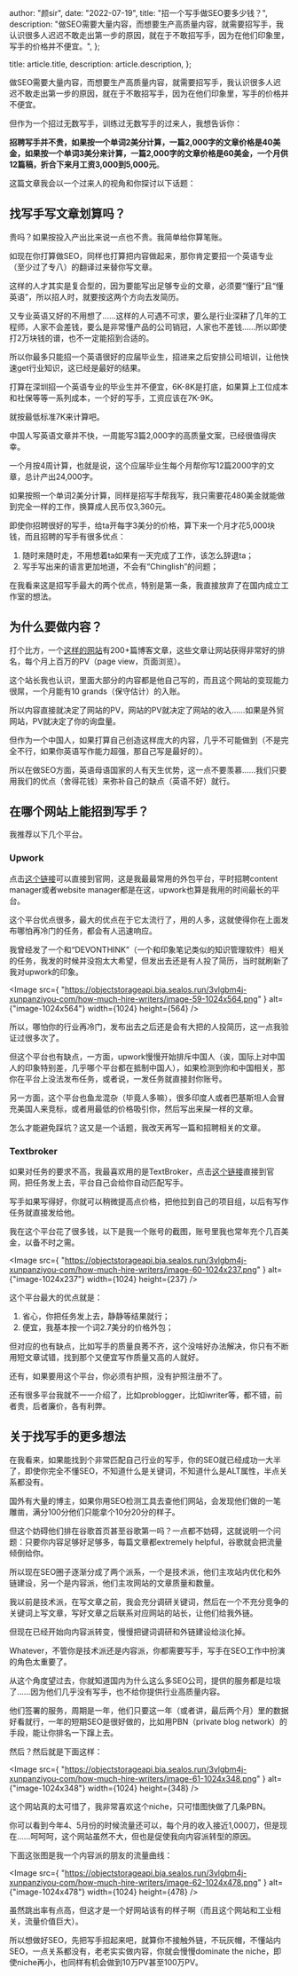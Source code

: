 
  author: "颜sir",
  date: "2022-07-19",
  title: "招一个写手做SEO要多少钱？",
  description:
    "做SEO需要大量内容，而想要生产高质量内容，就需要招写手，我认识很多人迟迟不敢走出第一步的原因，就在于不敢招写手，因为在他们印象里，写手的价格并不便宜。",
};

  title: article.title,
  description: article.description,
};


做SEO需要大量内容，而想要生产高质量内容，就需要招写手，我认识很多人迟迟不敢走出第一步的原因，就在于不敢招写手，因为在他们印象里，写手的价格并不便宜。

但作为一个招过无数写手，训练过无数写手的过来人，我想告诉你：

**招聘写手并不贵，如果按一个单词2美分计算，一篇2,000字的文章价格是40美金，如果按一个单词3美分来计算，一篇2,000字的文章价格是60美金，一个月供12篇稿，折合下来月工资3,000到5,000元**。

这篇文章我会以一个过来人的视角和你探讨以下话题：

<Toc toc={toc} />

## 找写手写文章划算吗？

贵吗？如果按投入产出比来说一点也不贵。我简单给你算笔账。

如现在你打算做SEO，同样也打算把内容做起来，那你肯定要招一个英语专业（至少过了专八）的翻译过来替你写文章。

这样的人才其实是复合型的，因为要能写出足够专业的文章，必须要“懂行”且“懂英语”，所以招人时，就要按这两个方向去发简历。

又专业英语又好的不用想了……这样的人可遇不可求，要么是行业深耕了几年的工程师，人家不会差钱，要么是非常懂产品的公司销冠，人家也不差钱……所以即使打2万块钱的谱，也不一定能招到合适的。

所以你最多只能招一个英语很好的应届毕业生，招进来之后安排公司培训，让他快速get行业知识，这已经是最好的结果。

打算在深圳招一个英语专业的毕业生并不便宜，6K-8K是打底，如果算上工位成本和社保等等一系列成本，一个好的写手，工资应该在7K-9K。

就按最低标准7K来计算吧。

中国人写英语文章并不快，一周能写3篇2,000字的高质量文案，已经很值得庆幸。

一个月按4周计算，也就是说，这个应届毕业生每个月帮你写12篇2000字的文章，总计产出24,000字。

如果按照一个单词2美分计算，同样是招写手帮我写，我只需要花480美金就能做到完全一样的工作，换算成人民币仅3,360元。

即使你招聘很好的写手，给ta开每字3美分的价格，算下来一个月才花5,000块钱，而且招聘的写手有很多优点：

1. 随时来随时走，不用想着ta如果有一天完成了工作，该怎么辞退ta；
2. 写手写出来的语言更加地道，不会有“Chinglish”的问题；

在我看来这是招写手最大的两个优点，特别是第一条，我直接放弃了在国内成立工作室的想法。

## 为什么要做内容？

打个比方，一个[这样的网站](https://www.dirtbikeplanet.com/)有200+篇博客文章，这些文章让网站获得非常好的排名，每个月上百万的PV（page view，页面浏览）。

这个站长我也认识，里面大部分的内容都是他自己写的，而且这个网站的变现能力很屌，一个月能有10 grands（保守估计）的入账。

所以内容直接就决定了网站的PV，网站的PV就决定了网站的收入……如果是外贸网站，PV就决定了你的询盘量。

但作为一个中国人，如果打算自己创造这样庞大的内容，几乎不可能做到（不是完全不行，如果你英语写作能力超强，那自己写是最好的）。

所以在做SEO方面，英语母语国家的人有天生优势，这一点不要羡慕……我们只要用我们的优点（舍得花钱）来弥补自己的缺点（英语不好）就行。

## 在哪个网站上能招到写手？

我推荐以下几个平台。

### Upwork

点击[这个链接](https://www.upwork.com/)可以直接到官网，这是我最最常用的外包平台，平时招聘content manager或者website manager都是在这，upwork也算是我用的时间最长的平台。

这个平台优点很多，最大的优点在于它太流行了，用的人多，这就使得你在上面发布哪怕再冷门的任务，都会有人迅速响应。

我曾经发了一个和“DEVONTHINK”（一个和印象笔记类似的知识管理软件）相关的任务，我发的时候并没抱太大希望，但发出去还是有人投了简历，当时就刷新了我对upwork的印象。

<Image
  src={
    "https://objectstorageapi.bja.sealos.run/3vlgbm4j-xunpanziyou-com/how-much-hire-writers/image-59-1024x564.png"
  }
  alt={"image-1024x564"}
  width={1024}
  height={564}
/>

所以，哪怕你的行业再冷门，发布出去之后还是会有大把的人投简历，这一点我验证过很多次了。

但这个平台也有缺点，一方面，upwork慢慢开始排斥中国人（诶，国际上对中国人的印象特别差，几乎哪个平台都在抵制中国人），如果检测到你和中国相关，那你在平台上没法发布任务，或者说，一发任务就直接封你账号。

另一方面，这个平台也鱼龙混杂（毕竟人多嘛），很多印度人或者巴基斯坦人会冒充美国人来竞标，或者用最低的价格吸引你，然后写出来屎一样的文章。

怎么才能避免踩坑？这又是一个话题，我改天再写一篇和招聘相关的文章。

### Textbroker

如果对任务的要求不高，我最喜欢用的是TextBroker，点击[这个链接](https://www.textbroker.com/)直接到官网，把任务发上去，平台自己会给你自动匹配写手。

写手如果写得好，你就可以稍微提高点价格，把他拉到自己的项目组，以后有写作任务就直接发给他。

我在这个平台花了很多钱，以下是我一个账号的截图，账号里我也常年充个几百美金，以备不时之需。

<Image
  src={
    "https://objectstorageapi.bja.sealos.run/3vlgbm4j-xunpanziyou-com/how-much-hire-writers/image-60-1024x237.png"
  }
  alt={"image-1024x237"}
  width={1024}
  height={237}
/>

这个平台最大的优点就是：

1. 省心，你把任务发上去，静静等结果就行；
2. 便宜，我基本按一个词2.7美分的价格外包；

但对应的也有缺点，比如写手的质量良莠不齐，这个没啥好办法解决，你只有不断用短文章试错，找到那个又便宜写作质量又高的人就好。

还有，如果要用这个平台，你必须有护照，没有护照注册不了。

还有很多平台我就不一一介绍了，比如problogger，比如iwriter等，都不错，前者贵，后者廉价，各有利弊。

## 关于找写手的更多想法

在我看来，如果能找到个非常匹配自己行业的写手，你的SEO就已经成功一大半了，即使你完全不懂SEO，不知道什么是关键词，不知道什么是ALT属性，半点关系都没有。

国外有大量的博主，如果你用SEO检测工具去查他们网站，会发现他们做的一笔雕凿，满分100分他们只能拿个10分20分的样子。

但这个妨碍他们排在谷歌首页甚至谷歌第一吗？一点都不妨碍，这就说明一个问题：只要你内容足够好足够多，每篇文章都extremely helpful，谷歌就会把流量倾倒给你。

所以现在SEO圈子逐渐分成了两个派系，一个是技术派，他们主攻站内优化和外链建设，另一个是内容派，他们主攻网站的文章质量和数量。

我以前是技术派，在写文章之前，我会充分调研关键词，然后在一个不充分竞争的关键词上写文章，写好文章之后联系对应网站的站长，让他们给我外链。

但现在已经开始向内容派转变，慢慢把键词调研和外链建设给淡化掉。

Whatever，不管你是技术派还是内容派，你都需要写手，写手在SEO工作中扮演的角色太重要了。

从这个角度望过去，你就知道国内为什么这么多SEO公司，提供的服务都是垃圾了……因为他们几乎没有写手，也不给你提供行业高质量内容。

他们签署的服务，周期是一年，他们只要这一年（或者讲，最后两个月）里的数据好看就行，一年的短期SEO是很好做的，比如用PBN（private blog network）的手段，能让你排名一下蹿上去。

然后？然后就是下面这样：

<Image
  src={
    "https://objectstorageapi.bja.sealos.run/3vlgbm4j-xunpanziyou-com/how-much-hire-writers/image-61-1024x348.png"
  }
  alt={"image-1024x348"}
  width={1024}
  height={348}
/>

这个网站真的太可惜了，我非常喜欢这个niche，只可惜图快做了几条PBN。

你可以看到今年4、5月份的时候流量还可以，每个月的收入接近1,000刀，但是现在……呵呵呵，这个网站虽然不大，但也是促使我向内容派转型的原因。

下面这张图是我一个内容派的朋友的流量曲线：

<Image
  src={
    "https://objectstorageapi.bja.sealos.run/3vlgbm4j-xunpanziyou-com/how-much-hire-writers/image-62-1024x478.png"
  }
  alt={"image-1024x478"}
  width={1024}
  height={478}
/>

虽然跳出率有点高，但这才是一个好网站该有的样子啊（而且这个网站和工业相关，流量价值巨大）。

所以想做好SEO，先把写手招起来吧，就算你不接触外链，不玩灰帽，不懂站内SEO，一点关系都没有，老老实实做内容，你就会慢慢dominate the niche，即使niche再小，也同样有机会做到10万PV甚至100万PV。
